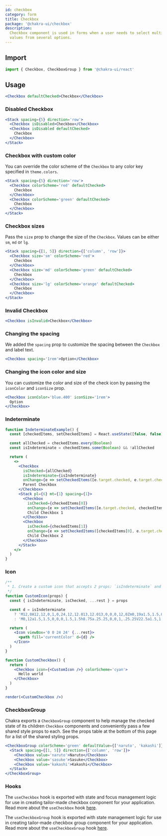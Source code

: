 ```yaml
---
id: checkbox
category: form
title: Checkbox
package: '@chakra-ui/checkbox'
description:
  Checkbox component is used in forms when a user needs to select multiple
  values from several options.
---
```


## Import

```js
import { Checkbox, CheckboxGroup } from '@chakra-ui/react'
```

## Usage

```jsx
<Checkbox defaultChecked>Checkbox</Checkbox>
```

### Disabled Checkbox

```jsx
<Stack spacing={5} direction='row'>
  <Checkbox isDisabled>Checkbox</Checkbox>
  <Checkbox isDisabled defaultChecked>
    Checkbox
  </Checkbox>
</Stack>
```

### Checkbox with custom color

You can override the color scheme of the `Checkbox` to any color key specified
in `theme.colors`.

```jsx
<Stack spacing={5} direction='row'>
  <Checkbox colorScheme='red' defaultChecked>
    Checkbox
  </Checkbox>
  <Checkbox colorScheme='green' defaultChecked>
    Checkbox
  </Checkbox>
</Stack>
```

### Checkbox sizes

Pass the `size` prop to change the size of the `Checkbox`. Values can be either
`sm`, `md` or `lg`.

```jsx
<Stack spacing={[1, 5]} direction={['column', 'row']}>
  <Checkbox size='sm' colorScheme='red'>
    Checkbox
  </Checkbox>
  <Checkbox size='md' colorScheme='green' defaultChecked>
    Checkbox
  </Checkbox>
  <Checkbox size='lg' colorScheme='orange' defaultChecked>
    Checkbox
  </Checkbox>
</Stack>
```

### Invalid Checkbox

```jsx
<Checkbox isInvalid>Checkbox</Checkbox>
```

### Changing the spacing

We added the `spacing` prop to customize the spacing between the `Checkbox` and
label text.

```jsx live=false
<Checkbox spacing='1rem'>Option</Checkbox>
```

### Changing the icon color and size

You can customize the color and size of the check icon by passing the
`iconColor` and `iconSize` prop.

```jsx live=false
<Checkbox iconColor='blue.400' iconSize='1rem'>
  Option
</Checkbox>
```

### Indeterminate

```jsx
function IndeterminateExample() {
  const [checkedItems, setCheckedItems] = React.useState([false, false])

  const allChecked = checkedItems.every(Boolean)
  const isIndeterminate = checkedItems.some(Boolean) && !allChecked

  return (
    <>
      <Checkbox
        isChecked={allChecked}
        isIndeterminate={isIndeterminate}
        onChange={e => setCheckedItems([e.target.checked, e.target.checked])}>
        Parent Checkbox
      </Checkbox>
      <Stack pl={6} mt={1} spacing={1}>
        <Checkbox
          isChecked={checkedItems[0]}
          onChange={e => setCheckedItems([e.target.checked, checkedItems[1]])}>
          Child Checkbox 1
        </Checkbox>
        <Checkbox
          isChecked={checkedItems[1]}
          onChange={e => setCheckedItems([checkedItems[0], e.target.checked])}>
          Child Checkbox 2
        </Checkbox>
      </Stack>
    </>
  )
}
```

### Icon

```jsx manual=true
/**
 * 1. Create a custom icon that accepts 2 props: `isIndeterminate` and `isChecked`
 */
function CustomIcon(props) {
  const { isIndeterminate, isChecked, ...rest } = props

  const d = isIndeterminate
    ? 'M12,0A12,12,0,1,0,24,12,12.013,12.013,0,0,0,12,0Zm0,19a1.5,1.5,0,1,1,1.5-1.5A1.5,1.5,0,0,1,12,19Zm1.6-6.08a1,1,0,0,0-.6.917,1,1,0,1,1-2,0,3,3,0,0,1,1.8-2.75A2,2,0,1,0,10,9.255a1,1,0,1,1-2,0,4,4,0,1,1,5.6,3.666Z'
    : 'M0,12a1.5,1.5,0,0,0,1.5,1.5h8.75a.25.25,0,0,1,.25.25V22.5a1.5,1.5,0,0,0,3,0V13.75a.25.25,0,0,1,.25-.25H22.5a1.5,1.5,0,0,0,0-3H13.75a.25.25,0,0,1-.25-.25V1.5a1.5,1.5,0,0,0-3,0v8.75a.25.25,0,0,1-.25.25H1.5A1.5,1.5,0,0,0,0,12Z'

  return (
    <Icon viewBox='0 0 24 24' {...rest}>
      <path fill='currentColor' d={d} />
    </Icon>
  )
}

function CustomCheckbox() {
  return (
    <Checkbox icon={<CustomIcon />} colorScheme='cyan'>
      Hello world
    </Checkbox>
  )
}

render(<CustomCheckbox />)
```

### CheckboxGroup

Chakra exports a `CheckboxGroup` component to help manage the checked state of
its children `Checkbox` components and conveniently pass a few shared style
props to each. See the props table at the bottom of this page for a list of the
shared styling props.

```jsx
<CheckboxGroup colorScheme='green' defaultValue={['naruto', 'kakashi']}>
  <Stack spacing={[1, 5]} direction={['column', 'row']}>
    <Checkbox value='naruto'>Naruto</Checkbox>
    <Checkbox value='sasuke'>Sasuke</Checkbox>
    <Checkbox value='kakashi'>Kakashi</Checkbox>
  </Stack>
</CheckboxGroup>
```

### Hooks

The `useCheckbox` hook is exported with state and focus management logic for use
in creating tailor-made checkbox component for your application. Read more about
the `useCheckbox` hook [here](/docs/styled-system/component-hooks/use-checkbox).

The `useCheckboxGroup` hook is exported with state management logic for use in
creating tailor-made checkbox group component for your application. Read more
about the `useCheckboxGroup` hook
[here](/docs/styled-system/component-hooks/use-checkbox-group).

